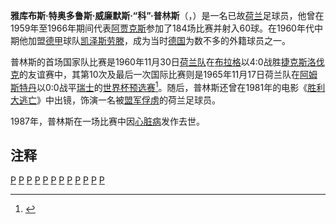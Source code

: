 {{Football manager infobox
| name = 雅库布斯·普林斯
| image = [[File:Co_Prins,_Pierre_Kerkhoffs_1965.jpg|250px]]
| fullname = Jacobus Theodorus Wilhelmus Prins
| birth_date = {{birth date|1938|6|5|df=yes}}
| birth_place = {{NED}}[[阿姆斯特丹|阿姆斯特丹]]
| death_date = {{death date and age|1987|9|26|1938|6|5|df=yes}}
| countryofdeath = {{BEL}}[[安特卫普|安特卫普]]
| height =
| position = [[前鋒_(足球)|前锋]]
| youthyears1 =
| youthclubs1 =
| years1 = 1959–1963
| years2 = 1963–1965
| years3 = 1965–1967
| years4 = 1967–1968
| years5 = 1968–1969
| years6 = 1969–1971
| years7 = 1971–1972
| years8 = 1972–1974
| clubs1 = [[阿贾克斯|阿贾克斯]]
| clubs2 = [[凯泽斯劳滕足球俱乐部|凯泽斯劳滕]]
| clubs3 = [[阿贾克斯|阿贾克斯]]
| clubs4 = {{link-en|匹兹堡幽灵|Pittsburgh Phantoms (NPSL)}}
| clubs5 = {{link-en|纽约综合|New York Generals}}
| clubs6 = [[馬斯特里赫特足球俱樂部|马斯特里赫特]]
| clubs7 = [[維迪斯|維迪斯]]
| clubs8 = [[赫尔蒙德体育|赫尔蒙德体育]]
| caps1  = 114
| caps2  = 36
| caps3  = 39
| caps4  = 21
| caps5  = 27
| caps6  = 85
| caps7  = 17
| caps8  = 23
| goals1 = 33
| goals2 = 9
| goals3 = 9
| goals4 = 8
| goals5 = 5
| goals6 = 5
| goals7 = 2
| goals8 = 1
| nationalyears1 = 1960–1965
| nationalteam1  = [[荷兰国家足球队|荷兰]]
| nationalcaps1  = 10
| nationalgoals1 = 3
| manageryears1 = 1967
| managerclubs1 = {{link-en|匹兹堡幽灵|Pittsburgh Phantoms (NPSL)}}
}}
'''雅库布斯·特奥多鲁斯·威廉默斯·“科”·普林斯'''（{{lang-nl|'''Jacobus Theodorus Wilhelmus "Co" Prins'''}}，{{bd|1938年|6月5日|1987年|9月26日|catIdx=Prins, Jacobus}}）是一名已故[[荷兰|荷兰]]足球员，他曾在1959年至1966年期间代表[[阿贾克斯|阿贾克斯]]参加了184场比赛并射入60球。在1960年代中期他加盟[[德甲|德甲]]球队[[凯泽斯劳滕足球俱乐部|凯泽斯劳滕]]，成为当时[[德国|德国]]为数不多的外籍球员之一。

普林斯的首场国家队比赛是1960年11月30日[[荷兰国家足球队|荷兰队]]在[[布拉格|布拉格]]以4:0战胜[[捷克斯洛伐克国家足球队|捷克斯洛伐克]]的友谊赛中，其第10次及最后一次国际比赛则是1965年11月17日荷兰队在[[阿姆斯特丹|阿姆斯特丹]]以0:0战平[[瑞士国家足球队|瑞士]]的[[世界杯预选赛|世界杯预选赛]]<ref>{{cite web | url = http://www.rsssf.com/miscellaneous/prins-intl.html | title = Co Prins – International Appearances | publisher = RSSSF | date = 2 July 2005 | accessdate = 20 April 2013 | first = Marcel | last = Haisma | archive-date = 2018-01-26 | archive-url = https://web.archive.org/web/20180126004611/http://www.rsssf.com/miscellaneous/prins-intl.html | dead-url = no }}</ref>。随后，普林斯还曾在1981年的电影《[[胜利大逃亡|胜利大逃亡]]》中出镜，饰演一名被[[盟军|盟军]][[俘虏|俘虏]]的荷兰足球员。

1987年，普林斯在一场比赛中因[[心脏病|心脏病]]发作去世。

==注释==
{{reflist}}

{{Authority control}}
[[Category:荷兰足球运动员|P]]
[[Category:阿積士球員|P]]
[[Category:凱沙羅頓球員|P]]
[[Category:维特斯球员|P]]
[[Category:荷蘭足球主教練|P]]
[[Category:比賽時逝世的足球運動員|P]]
[[Category:德甲球員|P]]
[[Category:足球前鋒|P]]
[[Category:荷甲球員|P]]
[[Category:德國外籍足球運動員|P]]
[[Category:荷蘭旅外足球運動員|P]]
[[Category:阿姆斯特丹人|P]]